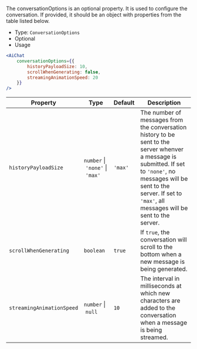The conversationOptions is an optional property. It is used to configure the conversation.
If provided, it should be an object with properties from the table listed below.

* Type: `ConversationOptions`
* Optional
* Usage

```jsx
<AiChat
    conversationOptions={{
        historyPayloadSize: 10,
        scrollWhenGenerating: false,
        streamingAnimationSpeed: 20
    }}
/>
```

| Property | Type |  Default |Description |
| --- | --- | --- | --- |
| `historyPayloadSize` | `number`&nbsp;\|&nbsp;`'none'`&nbsp;\|&nbsp;`'max'` | `'max'` | The number of messages from the conversation history to be sent to the server whenver a message is submitted. If set to `'none'`, no messages will be sent to the server. If set to `'max'`, all messages will be sent to the server. |
| `scrollWhenGenerating` | `boolean` | `true` | If `true`, the conversation will scroll to the bottom when a new message is being generated. |
| `streamingAnimationSpeed` | `number`&nbsp;\|&nbsp;`null` | `10` | The interval in milliseconds at which new characters are added to the conversation when a message is being streamed. |
